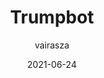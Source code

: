 ---
slug: trumpbot4
title: Trumpbot
date: 2021-06-24
author: vairasza
liveLink: https://app.firecat.red/trumpbot_website
githubLink: https://github.com/vairasza/trumpbot
partners: [Christoph, Max]
tools: [AWS, NodeJS]
imagePath: /images/download.jpeg
imageAlt: President Trump rages about newest Tweets.
text: es war ein wunderbares projekt. schöne sache.
---